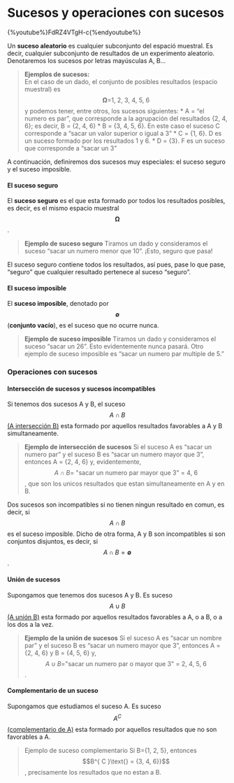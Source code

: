 
# Sucesos y operaciones con sucesos

{%youtube%}FdRZ4VTgH-c{%endyoutube%}

Un __suceso aleatorio__ es cualquier subconjunto del espació muestral. Es decir, cualquier subconjunto de resultados de un experimento aleatorio. Denotaremos los sucesos por letras mayúsculas A, B...

> __Ejemplos de sucesos:__  
En el caso de un dado, el conjunto de posibles resultados (espacio muestral) es $$\mathbf \Omega \text{={1, 2, 3, 4, 5, 6}}$$ y podemos tener, entre otros, los sucesos siguientes:
* A = "el numero es par", que corresponde a la agrupación del resultados {2, 4, 6}; es decir, B = {2, 4, 6}
* B = {3, 4, 5, 6}. En este caso el suceso C corresponde a "sacar un valor superior o igual a 3"
* C = {1, 6}. D es un suceso formado por los resultados 1 y 6.
* D = {3}. F es un suceso que corresponde a "sacar un 3"

A continuación, definiremos dos sucesos muy especiales: el suceso seguro y el suceso imposible.

#### El suceso seguro

El __suceso seguro__ es el que esta formado por todos los resultados posibles, es decir, es el mismo espacio muestral $$\mathbf \Omega$$.

> __Ejemplo de suceso seguro__
Tiramos un dado y consideramos el suceso "sacar un numero menor que 10". ¡Esto, seguro que pasa!

El suceso seguro contiene todos los resultados, así pues, pase lo que pase, "seguro" que cualquier resultado pertenece al suceso "seguro".

#### El suceso imposible

El __suceso imposible__, denotado por $$\mathbf \emptyset$$ (__conjunto vacío__), es el suceso que no ocurre nunca.

> __Ejemplo de suceso imposible__
Tiramos un dado y consideramos el suceso "sacar un 26". Esto evidentemente nunca pasará. Otro ejemplo de suceso imposible es "sacar un numero par multiple de 5."

### Operaciones con sucesos

#### Intersección de sucesos y sucesos incompatibles

Si tenemos dos sucesos A y B, el suceso $$A \cap B$$ [(A intersección B)](https://es.wikipedia.org/wiki/Intersecci%C3%B3n_de_conjuntos) esta formado por aquellos resultados favorables a A y B simultaneamente.

> __Ejemplo de intersección de sucesos__
Si el suceso A es "sacar un numero par" y el suceso B es "sacar un numero mayor que 3", entonces A = {2, 4, 6} y, evidentemente, $$A \cap B \text{= {"sacar un numero par mayor que 3"} = {4, 6}}$$, que son los unicos resultados que estan simultaneamente en A y en B.

Dos sucesos son incompatibles si no tienen ningun resultado en comun, es decir, si $$A \cap B$$ es el suceso imposible. Dicho de otra forma, A y B son incompatibles si son conjuntos disjuntos, es decir, si $$A \cap B = \mathbf \emptyset$$.

#### Unión de sucesos

Supongamos que tenemos dos sucesos A y B. Es suceso $$A \cup B$$ [(A unión B)](https://es.wikipedia.org/wiki/Uni%C3%B3n_de_conjuntos) esta formado por aquellos resultados favorables a A, o a B, o a los dos a la vez.

> __Ejemplo de la unión de sucesos__
Si el suceso A es "sacar un nombre par" y el suceso B es "sacar un numero mayor que 3", entonces A = {2, 4, 6} y B = {4, 5, 6} y,  $$A \cup B \text{="sacar un numero par o mayor que 3" = {2, 4, 5, 6}}$$.

#### Complementario de un suceso

Supongamos que estudiamos el suceso A. Es suceso $${ A }^{ C }$$ [(complementario de A)](https://es.wikipedia.org/wiki/Complemento_de_un_conjunto) esta formado por aquellos resultados que no son favorables a A.

> Ejemplo de suceso complementario
Si B={1, 2, 5}, entonces $$B^{ C }\text{} = {3, 4, 6}}$$, precisamente los resultados que no estan a B. 

